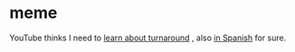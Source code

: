 # meme


<RichImage src='images/2024-03-18-02-32-51.png' />
<RichImage src='images/2024-03-18-02-34-04.png' />

YouTube thinks I need to [learn about turnaround](https://youtu.be/2gCk9yBBOUo) , also [in Spanish](https://youtu.be/ReH1dSJshEk) for sure.
